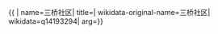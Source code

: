 {{ {{{1|PRC admin/showdata}}}|
name=三桥社区|
title=|
wikidata-original-name=三桥社区|
wikidata=q14193294|
arg={{{arg|}}}}}